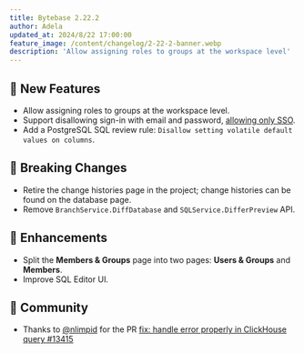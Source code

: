 ```yaml
---
title: Bytebase 2.22.2
author: Adela
updated_at: 2024/8/22 17:00:00
feature_image: /content/changelog/2-22-2-banner.webp
description: 'Allow assigning roles to groups at the workspace level'
---
```


## 🚀 New Features

- Allow assigning roles to groups at the workspace level.
- Support disallowing sign-in with email and password, [allowing only SSO](/administration/sso/overview/#enforce-sso-sign-in).
- Add a PostgreSQL SQL review rule: `Disallow setting volatile default values on columns`.

## 🔔 Breaking Changes

- Retire the change histories page in the project; change histories can be found on the database page.
- Remove `BranchService.DiffDatabase` and `SQLService.DifferPreview` API.

## 🎄 Enhancements

- Split the **Members & Groups** page into two pages: **Users & Groups** and **Members**.
- Improve SQL Editor UI.

## 🎠 Community

- Thanks to [@nlimpid](https://github.com/nlimpid) for the PR [fix: handle error properly in ClickHouse query #13415](https://github.com/bytebase/bytebase/pull/13415)

<IncludeBlock url="/docs/get-started/install/install-upgrade"></IncludeBlock>
